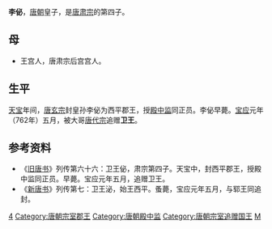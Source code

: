 '''李佖'''，[[唐朝|唐朝]]皇子，是[[唐肃宗|唐肃宗]]的第四子。

==母==
*王宫人，唐肃宗后宫宫人。
==生平==
[[天宝_(唐朝)|天宝]]年间，[[唐玄宗|唐玄宗]]封皇孙李佖为西平郡王，授[[殿中监|殿中监]]同正员。李佖早薨。[[宝应_(年号)|宝应]]元年（762年）五月，被大哥[[唐代宗|唐代宗]]追赠'''卫王'''。

==参考资料==
*《[[旧唐书|旧唐书]]》列传第六十六：卫王佖，肃宗第四子。天宝中，封西平郡王，授殿中监同正员。早薨。宝应元年五月，追赠卫王。
*《[[新唐书|新唐书]]》列传第七：卫王泌，始王西平。蚤薨，宝应元年五月，与郓王同追封。

[[Category:唐肃宗皇子|4]]
[[Category:唐朝宗室郡王|Category:唐朝宗室郡王]]
[[Category:唐朝殿中监|Category:唐朝殿中监]]
[[Category:唐朝宗室追赠国王|Category:唐朝宗室追赠国王]]
[[Category:李姓|M]]